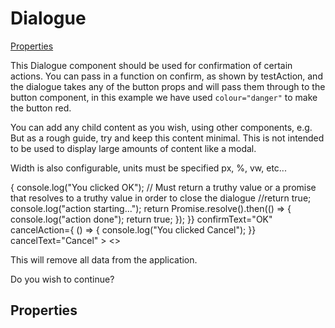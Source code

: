 
<Meta title="Components/Dialogue" component={Dialogue} />

# Dialogue

[Properties](#properties)

This Dialogue component should be used for confirmation of certain actions. You can pass in a function on confirm, as shown by testAction, and the dialogue takes any of the button props and will pass them through to the button component, in this example we have used `colour="danger"` to make the button red.

You can add any child content as you wish, using other components, e.g.  But as a rough guide, try and keep this content minimal. This is not intended to be used to display large amounts of content like a modal.

Width is also configurable, units must be specified px, %, vw, etc...

<Preview>
  <Story name="Basic">
   <Dialogue
      width="320px"
      buttonText="Delete data"
      colour="danger"
      icon={["fas", "trash"]}
      confirmAction={() => {
        console.log("You clicked OK");
        // Must return a truthy value or a promise that resolves to a truthy value in order to close the dialogue
        //return true;
        console.log("action starting...");
        return Promise.resolve().then(() => {
          console.log("action done");
          return true;
        });
      }}
      confirmText="OK"
      cancelAction={ () => {
        console.log("You clicked Cancel");
      }}
      cancelText="Cancel"
    >
      <>
        <P weight="bold" marginBottom="sm">
          This will remove all data from the application.
        </P>
        <P>Do you wish to continue?</P>
      </>
    </Dialogue>
  </Story>
</Preview>

## Properties

<Props of={Dialogue} />
